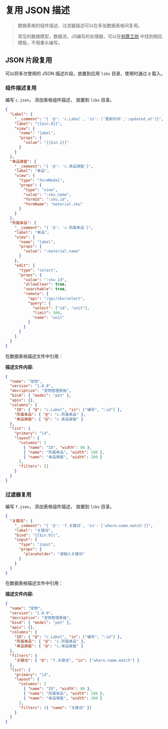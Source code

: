 # 复用 JSON 描述

<blockquote>
  <p> 数据表格的组件描述、过滤器描述可以在多张数据表格间复用。</p>
  <p>
    常见的数据模型，数据流，JS编写的处理器，可以在<a href="/hub">创意工坊</a>
    中找到相应模板，不用重头编写。
  </p>
</blockquote>

## JSON 片段复用

可以将多次使用的 JSON 描述片段，放置到应用 `libs` 目录，使用时通过 `@` 载入。

### 组件描述复用

编写 `c.json`， 添加表格组件描述， 放置到 `libs` 目录。

<Detail title="查看源码">

```json
{
  "Label": {
    "__comment": "{ '@': 'c.Label', 'in': ['更新时间',':updated_at']}",
    "label": "{{$in.0}}",
    "view": {
      "name": "label",
      "props": {
        "value": "{{$in.1}}"
      }
    }
  },
  "单品弹窗": {
    "__comment": "{ '@': 'c.单品弹窗'}",
    "label": "单品",
    "view": {
      "type": "formModal",
      "props": {
        "type": "view",
        "value": ":sku_name",
        "formId": ":sku.id",
        "formName": "material.sku"
      }
    }
  },
  "所属单品": {
    "__comment": "{ '@': 'c.所属单品'}",
    "label": "单品",
    "view": {
      "name": "label",
      "props": {
        "value": ":material.name"
      }
    },
    "edit": {
      "type": "select",
      "props": {
        "value": ":sku_id",
        "allowClear": true,
        "searchable": true,
        "remote": {
          "api": "/api/sku/select",
          "query": {
            "select": ["id", "unit"],
            "limit": 500,
            "name": "unit"
          }
        }
      }
    }
  }
}
```

</Detail>

在数据表格描述文件中引用：

**描述文件内容:**

<Detail title="查看源码">

```json
{
  "name": "宠物",
  "version": "1.0.0",
  "decription": "宠物管理表格",
  "bind": { "model": "pet" },
  "apis": {},
  "columns": {
    "ID": { "@": "c.Label", "in": ["编号", ":id"] },
    "所属单品": { "@": "c.所属单品" },
    "单品弹窗": { "@": "c.单品弹窗" }
  },
  "list": {
    "primary": "id",
    "layout": {
      "columns": [
        { "name": "ID", "width": 80 },
        { "name": "所属单品", "width": 100 },
        { "name": "单品弹窗", "width": 200 }
      ],
      "filters": []
    }
  }
}
```

</Detail>

### 过滤器复用

编写 `f.json`， 添加表格组件描述， 放置到 `libs` 目录。

<Detail title="查看源码">

```json
{
  "关键词": {
    "__comment": "{ '@': 'f.关键词', 'in': ['where.name.match']}",
    "label": "关键词",
    "bind": "{{$in.0}}",
    "input": {
      "type": "input",
      "props": {
        "placeholder": "请输入关键词"
      }
    }
  }
}
```

</Detail>

在数据表格描述文件中引用：

**描述文件内容:**

<Detail title="查看源码">

```json
{
  "name": "宠物",
  "version": "1.0.0",
  "decription": "宠物管理表格",
  "bind": { "model": "pet" },
  "apis": {},
  "columns": {
    "ID": { "@": "c.Label", "in": ["编号", ":id"] },
    "所属单品": { "@": "c.所属单品" },
    "单品弹窗": { "@": "c.单品弹窗" }
  },
  "filters": {
    "关键词": { "@": "f.关键词", "in": ["where.name.match"] }
  },
  "list": {
    "primary": "id",
    "layout": {
      "columns": [
        { "name": "ID", "width": 80 },
        { "name": "所属单品", "width": 100 },
        { "name": "单品弹窗", "width": 200 }
      ],
      "filters": [{ "name": "关键词" }]
    }
  }
}
```

</Detail>

<Div style={{ display: "flex", justifyContent: "space-between" }}>
  <Link
    type="prev"
    title="使用会话数据"
    link="c.高级特性/g.使用会话数据"
  ></Link>
  <Link
    type="next"
    title="编写第三方插件"
    link="c.高级特性/i.编写第三方插件"
  ></Link>
</Div>
